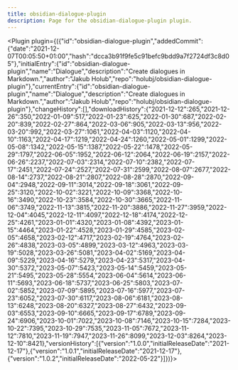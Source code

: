 ---
title: obsidian-dialogue-plugin
description: Page for the obsidian-dialogue-plugin plugin.
---


<Plugin plugin={({"id":"obsidian-dialogue-plugin","addedCommit":{"date":"2021-12-07T00:05:50+01:00","hash":"dcca3b91f9fe5c91befc9bdd9a7f2724df3c8d05"},"initialEntry":{"id":"obsidian-dialogue-plugin","name":"Dialogue","description":"Create dialogues in Markdown.","author":"Jakub Holub","repo":"holubj/obsidian-dialogue-plugin"},"currentEntry":{"id":"obsidian-dialogue-plugin","name":"Dialogue","description":"Create dialogues in Markdown.","author":"Jakub Holub","repo":"holubj/obsidian-dialogue-plugin"},"changeHistory":[],"downloadHistory":{"2021-12-12":265,"2021-12-26":350,"2022-01-09":517,"2022-01-23":625,"2022-01-30":687,"2022-02-20":839,"2022-02-27":864,"2022-03-06":905,"2022-03-13":956,"2022-03-20":992,"2022-03-27":1061,"2022-04-03":1120,"2022-04-10":1163,"2022-04-17":1219,"2022-04-24":1260,"2022-05-01":1299,"2022-05-08":1342,"2022-05-15":1387,"2022-05-22":1478,"2022-05-29":1797,"2022-06-05":1952,"2022-06-12":2064,"2022-06-19":2157,"2022-06-26":2237,"2022-07-03":2314,"2022-07-10":2382,"2022-07-17":2451,"2022-07-24":2527,"2022-07-31":2599,"2022-08-07":2677,"2022-08-14":2737,"2022-08-21":2807,"2022-08-28":2870,"2022-09-04":2948,"2022-09-11":3014,"2022-09-18":3061,"2022-09-25":3120,"2022-10-02":3221,"2022-10-09":3368,"2022-10-16":3490,"2022-10-23":3584,"2022-10-30":3665,"2022-11-06":3749,"2022-11-13":3815,"2022-11-20":3886,"2022-11-27":3959,"2022-12-04":4045,"2022-12-11":4097,"2022-12-18":4174,"2022-12-25":4261,"2023-01-01":4320,"2023-01-08":4392,"2023-01-15":4464,"2023-01-22":4528,"2023-01-29":4585,"2023-02-05":4658,"2023-02-12":4717,"2023-02-19":4764,"2023-02-26":4838,"2023-03-05":4899,"2023-03-12":4963,"2023-03-19":5028,"2023-03-26":5081,"2023-04-02":5169,"2023-04-09":5229,"2023-04-16":5279,"2023-04-23":5317,"2023-04-30":5372,"2023-05-07":5423,"2023-05-14":5459,"2023-05-21":5495,"2023-05-28":5554,"2023-06-04":5614,"2023-06-11":5693,"2023-06-18":5737,"2023-06-25":5803,"2023-07-02":5852,"2023-07-09":5895,"2023-07-16":5977,"2023-07-23":6052,"2023-07-30":6117,"2023-08-06":6181,"2023-08-13":6248,"2023-08-20":6327,"2023-08-27":6432,"2023-09-03":6553,"2023-09-10":6665,"2023-09-17":6789,"2023-09-24":6906,"2023-10-01":7022,"2023-10-08":7146,"2023-10-15":7284,"2023-10-22":7395,"2023-10-29":7535,"2023-11-05":7672,"2023-11-12":7810,"2023-11-19":7947,"2023-11-26":8099,"2023-12-03":8264,"2023-12-10":8421},"versionHistory":[{"version":"1.0.0","initialReleaseDate":"2021-12-17"},{"version":"1.0.1","initialReleaseDate":"2021-12-17"},{"version":"1.0.2","initialReleaseDate":"2022-05-22"}]})}></Plugin>